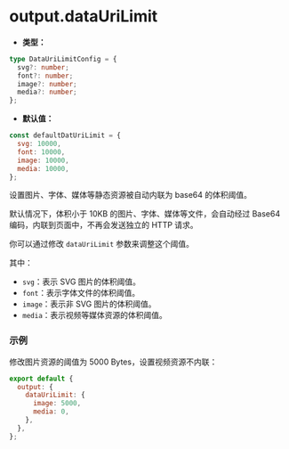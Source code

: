 # output.dataUriLimit

- **类型：**

```ts
type DataUriLimitConfig = {
  svg?: number;
  font?: number;
  image?: number;
  media?: number;
};
```

- **默认值：**

```js
const defaultDatUriLimit = {
  svg: 10000,
  font: 10000,
  image: 10000,
  media: 10000,
};
```

设置图片、字体、媒体等静态资源被自动内联为 base64 的体积阈值。

默认情况下，体积小于 10KB 的图片、字体、媒体等文件，会自动经过 Base64 编码，内联到页面中，不再会发送独立的 HTTP 请求。

你可以通过修改 `dataUriLimit` 参数来调整这个阈值。

其中：

- `svg`：表示 SVG 图片的体积阈值。
- `font`：表示字体文件的体积阈值。
- `image`：表示非 SVG 图片的体积阈值。
- `media`：表示视频等媒体资源的体积阈值。

### 示例

修改图片资源的阈值为 5000 Bytes，设置视频资源不内联：

```js
export default {
  output: {
    dataUriLimit: {
      image: 5000,
      media: 0,
    },
  },
};
```
